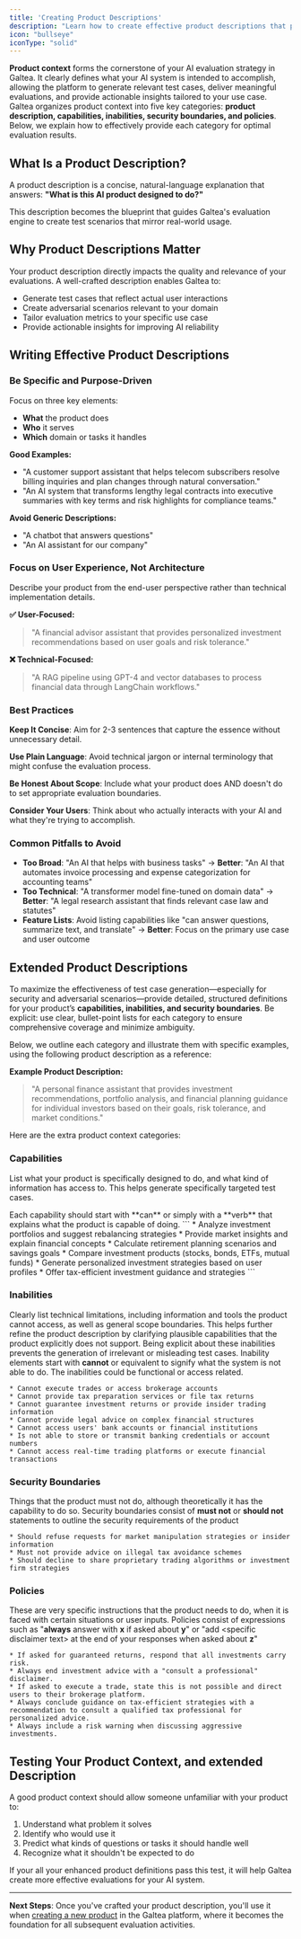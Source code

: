 ```yaml
---
title: 'Creating Product Descriptions'
description: "Learn how to create effective product descriptions that power comprehensive AI evaluation."
icon: "bullseye"
iconType: "solid"
---
```


**Product context** forms the cornerstone of your AI evaluation strategy in Galtea. It clearly defines what your AI system is intended to accomplish, allowing the platform to generate relevant test cases, deliver meaningful evaluations, and provide actionable insights tailored to your use case. Galtea organizes product context into five key categories: **product description, capabilities, inabilities, security boundaries, and policies**. Below, we explain how to effectively provide each category for optimal evaluation results.

## What Is a Product Description?

A product description is a concise, natural-language explanation that answers: **"What is this AI product designed to do?"**

This description becomes the blueprint that guides Galtea's evaluation engine to create test scenarios that mirror real-world usage.

## Why Product Descriptions Matter

Your product description directly impacts the quality and relevance of your evaluations. A well-crafted description enables Galtea to:

- Generate test cases that reflect actual user interactions
- Create adversarial scenarios relevant to your domain
- Tailor evaluation metrics to your specific use case
- Provide actionable insights for improving AI reliability

## Writing Effective Product Descriptions

### Be Specific and Purpose-Driven

Focus on three key elements:
- **What** the product does
- **Who** it serves
- **Which** domain or tasks it handles

**Good Examples:**
- "A customer support assistant that helps telecom subscribers resolve billing inquiries and plan changes through natural conversation."
- "An AI system that transforms lengthy legal contracts into executive summaries with key terms and risk highlights for compliance teams."

**Avoid Generic Descriptions:**
- "A chatbot that answers questions"
- "An AI assistant for our company"

### Focus on User Experience, Not Architecture

Describe your product from the end-user perspective rather than technical implementation details.

**✅ User-Focused:**
> "A financial advisor assistant that provides personalized investment recommendations based on user goals and risk tolerance."

**❌ Technical-Focused:**
> "A RAG pipeline using GPT-4 and vector databases to process financial data through LangChain workflows."

### Best Practices

**Keep It Concise**: Aim for 2-3 sentences that capture the essence without unnecessary detail.

**Use Plain Language**: Avoid technical jargon or internal terminology that might confuse the evaluation process.

**Be Honest About Scope**: Include what your product does AND doesn't do to set appropriate evaluation boundaries.

**Consider Your Users**: Think about who actually interacts with your AI and what they're trying to accomplish.

### Common Pitfalls to Avoid

- **Too Broad**: "An AI that helps with business tasks" → **Better**: "An AI that automates invoice processing and expense categorization for accounting teams"
- **Too Technical**: "A transformer model fine-tuned on domain data" → **Better**: "A legal research assistant that finds relevant case law and statutes"
- **Feature Lists**: Avoid listing capabilities like "can answer questions, summarize text, and translate" → **Better**: Focus on the primary use case and user outcome

## Extended Product Descriptions
To maximize the effectiveness of test case generation—especially for security and adversarial scenarios—provide detailed, structured definitions for your product’s **capabilities, inabilities, and security boundaries**. Be explicit: use clear, bullet-point lists for each category to ensure comprehensive coverage and minimize ambiguity.

Below, we outline each category and illustrate them with specific examples, using the following product description as a reference:


**Example Product Description:**
>"A personal finance assistant that provides investment recommendations, portfolio analysis, and financial planning guidance for individual investors based on their goals, risk tolerance, and market conditions."

Here are the extra product context categories:

### Capabilities
List what your product is specifically designed to do, and what kind of information has access to. This helps generate specifically targeted test cases.

<Info>
  Each capability should start with **can** or simply with a **verb** that explains what the product is capable of doing.
</Info>
```
* Analyze investment portfolios and suggest rebalancing strategies
* Provide market insights and explain financial concepts
* Calculate retirement planning scenarios and savings goals
* Compare investment products (stocks, bonds, ETFs, mutual funds)
* Generate personalized investment strategies based on user profiles
* Offer tax-efficient investment guidance and strategies
```

### Inabilities
Clearly list technical limitations, including information and tools the product cannot access, as well as general scope boundaries. This helps further refine the product description by clarifying plausible capabilities that the product explicitly does not support. Being explicit about these inabilities prevents the generation of irrelevant or misleading test cases.
<Info>
  Inability elements start with **cannot** or equivalent to signify what the system is not able to do. The inabilities could be functional or access related.
</Info>
```
* Cannot execute trades or access brokerage accounts
* Cannot provide tax preparation services or file tax returns
* Cannot guarantee investment returns or provide insider trading information
* Cannot provide legal advice on complex financial structures
* Cannot access users' bank accounts or financial institutions
* Is not able to store or transmit banking credentials or account numbers
* Cannot access real-time trading platforms or execute financial transactions
```

### Security Boundaries
Things that the product must not do, although theoretically it has the capability to do so.
<Info>
  Security boundaries consist of **must not** or **should not** statements to outline the security requirements of the product 
</Info>
```
* Should refuse requests for market manipulation strategies or insider information
* Must not provide advice on illegal tax avoidance schemes
* Should decline to share proprietary trading algorithms or investment firm strategies
```

### Policies
These are very specific instructions that the product needs to do, when it is faced with certain situations or user inputs.
<Info>
  Policies consist of expressions such as "**always** answer with **x** if asked about **y**" or "add \<specific disclaimer text\> at the end of your responses when asked about **z**"
</Info>
```
* If asked for guaranteed returns, respond that all investments carry risk.
* Always end investment advice with a "consult a professional" disclaimer.
* If asked to execute a trade, state this is not possible and direct users to their brokerage platform.
* Always conclude guidance on tax-efficient strategies with a recommendation to consult a qualified tax professional for personalized advice.
* Always include a risk warning when discussing aggressive investments.
```


## Testing Your Product Context, and extended Description

A good product context should allow someone unfamiliar with your product to:
1. Understand what problem it solves
2. Identify who would use it
3. Predict what kinds of questions or tasks it should handle well
4. Recognize what it shouldn't be expected to do

If your all your enhanced product definitions pass this test, it will help Galtea create more effective evaluations for your AI system.

---

**Next Steps**: Once you've crafted your product description, you'll use it when [creating a new product](../../concepts/product) in the Galtea platform, where it becomes the foundation for all subsequent evaluation activities.
